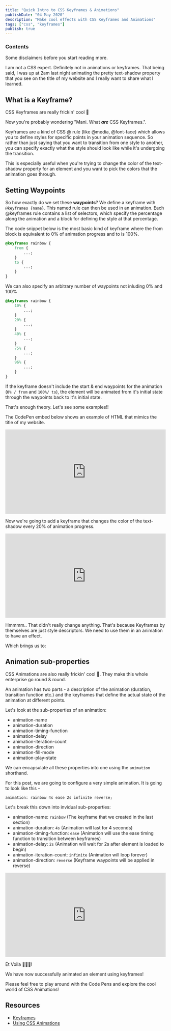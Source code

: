 ```yaml
---
title: "Quick Intro to CSS Keyframes & Animations"
publishDate: "04 May 2020"
description: "Make cool effects with CSS Keyframes and Animations"
tags: ["css", "keyframes"]
publish: true
---
```


### Contents

Some disclaimers before you start reading more.

I am not a CSS expert. Definitely not in animations or keyframes.
That being said, I was up at 2am last night animating the pretty text-shadow property that you see on the title of my website and I really want to share what I learned.

## What is a Keyframe?

CSS Keyframes are really frickin' cool 🎉

Now you're probably wondering "Mani. What **_are_** CSS Keyframes.".

Keyframes are a kind of CSS @ rule (like @media, @font-face) which allows you to define styles for specific points in your animation sequence. So rather than just saying that you want to transition from one style to another, you can specify exactly what the style should look like while it's undergoing the transition.

This is especially useful when you're trying to change the color of the text-shadow property for an element and you want to pick the colors that the animation goes through.

## Setting Waypoints

So how exactly do we set these **waypoints**?
We define a keyframe with `@keyframes {name}`. This named rule can then be used in an animation. Each @keyframes rule contains a list of selectors, which specify the percentage along the animation and a block for defining the style at that percentage.

The code snippet below is the most basic kind of keyframe where the from block is equivalent to 0% of animation progress and to is 100%.

```css
@keyframes rainbow {
	from {
		...;
	}
	to {
		...;
	}
}
```

We can also specify an arbitrary number of waypoints not inluding 0% and 100%

```css
@keyframes rainbow {
	10% {
		...;
	}
	20% {
		...;
	}
	40% {
		...;
	}
	75% {
		...;
	}
	96% {
		...;
	}
}
```

If the keyframe doesn't include the start & end waypoints for the animation (`0% / from` and `100%/ to`), the element will be animated from it's initial state through the waypoints back to it's initial state.

That's enough theory. Let's see some examples!!

The CodePen embed below shows an example of HTML that mimics the title of my website.

<iframe
	height="265"
	style="width: 100%;"
	scrolling="no"
	title="Keyframe #1"
	src="https://codepen.io/itsrainingmani/embed/preview/GRpyKXd?height=265&theme-id=dark&default-tab=css,result"
	frameborder="no"
	allowtransparency="true"
	allowfullscreen="true"
	loading="lazy"
>
	See the Pen <a href="https://codepen.io/itsrainingmani/pen/GRpyKXd">Keyframe #1</a> by Manikandan
	Sundararajan (<a href="https://codepen.io/itsrainingmani">@itsrainingmani</a>) on{" "}
	<a href="https://codepen.io">CodePen</a>.
</iframe>

Now we're going to add a keyframe that changes the color of the text-shadow every 20% of animation progress.

<iframe
	height="265"
	style="width: 100%;"
	scrolling="no"
	title="Keyframe #2"
	src="https://codepen.io/itsrainingmani/embed/dyYJyKQ?height=265&theme-id=dark&default-tab=css,result"
	frameborder="no"
	allowtransparency="true"
	allowfullscreen="true"
	loading="lazy"
>
	See the Pen <a href="https://codepen.io/itsrainingmani/pen/dyYJyKQ">Keyframe #2</a> by Manikandan
	Sundararajan (<a href="https://codepen.io/itsrainingmani">@itsrainingmani</a>) on{" "}
	<a href="https://codepen.io">CodePen</a>.
</iframe>

Hmmmm.. That didn't really change anything. That's because Keyframes by themselves are just style descriptors. We need to use them in an animation to have an effect.

Which brings us to:

## Animation sub-properties

CSS Animations are also really frickin' cool 🎉. They make this whole enterprise go round & round.

An animation has two parts - a description of the animation (duration, transition function etc.) and the keyframes that define the actual state of the animation at different points.

Let's look at the sub-properties of an animation:

- animation-name
- animation-duration
- animation-timing-function
- animation-delay
- animation-iteration-count
- animation-direction
- animation-fill-mode
- animation-play-state

We can encapsulate all these properties into one using the `animation` shorthand.

For this post, we are going to configure a very simple animation.
It is going to look like this -

`animation: rainbow 4s ease 2s infinite reverse;`

Let's break this down into invidual sub-properties:

- animation-name: `rainbow` (The keyframe that we created in the last section)
- animation-duration: `4s` (Animation will last for 4 seconds)
- animation-timing-function: `ease` (Animation will use the ease timing function to transition between keyframes)
- animation-delay: `2s` (Animation will wait for 2s after element is loaded to begin)
- animation-iteration-count: `infinite` (Animation will loop forever)
- animation-direction: `reverse` (Keyframe waypoints will be applied in reverse)

<iframe
	height="265"
	style="width: 100%;"
	scrolling="no"
	title="Animation #1"
	src="https://codepen.io/itsrainingmani/embed/ExVoVXw?height=265&theme-id=dark&default-tab=css,result"
	frameborder="no"
	allowtransparency="true"
	allowfullscreen="true"
>
	See the Pen <a href="https://codepen.io/itsrainingmani/pen/ExVoVXw">Animation #1</a> by Manikandan
	Sundararajan (<a href="https://codepen.io/itsrainingmani">@itsrainingmani</a>) on{" "}
	<a href="https://codepen.io">CodePen</a>.
</iframe>

Et Voila 🥳🥳🥳!

We have now successfully animated an element using keyframes!

Please feel free to play around with the Code Pens and explore the cool world of CSS Animations!

## Resources

- <a href="https://developer.mozilla.org/en-US/docs/Web/CSS/@keyframes">Keyframes</a>
- <a href="https://developer.mozilla.org/en-US/docs/Web/CSS/CSS_Animations/Using_CSS_animations">
  	Using CSS Animations
  </a>
